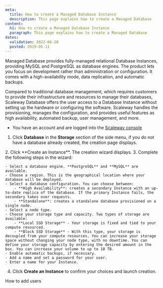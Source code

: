 ```yaml
---
meta:
  title: How to create a Managed Database Instance
  description: This page explains how to create a Managed Database
content:
  h1: How to create a Managed Database Instance
  paragraph: This page explains how to create a Managed Database
dates:
  validation: 2022-06-20
  posted: 2019-05-11
---
```


Managed Database provides fully-managed relational Database Instances, providing MySQL and PostgreSQL as database engines.
The product lets you focus on development rather than administration or configuration. It comes with a high-availability mode, data replication, and automatic backups.

Compared to traditional database management, which requires customers to provide their infrastructure and resources to manage their databases, Scaleway Database offers the user access to a Database Instance without setting up the hardware or configuring the software. Scaleway handles the provisioning, manages the configuration, and provides useful features as high availability, automated backup, user management, and more.

<Message type="requirement">

- You have an account and are logged into the [Scaleway console](https://console.scaleway.com)

</Message>

1. Click **Database** in the **Storage** section of the side menu, if you do not have a database already created, the creation page displays.
  <Lightbox src="scaleway-db-creation-page.webp" alt="" />
2. Click **Create an Instance**. The creation wizard displays.
3. Complete the following steps in the wizard:

    - Select a database engine. **PostgreSQL** and **MySQL** are available.
    - Choose a region. This is the geographical location where your database will be deployed.
    - Select a database configuration. You can choose between:
        - **High Availability**: creates a secondary Instance with an up-to-date replica of the database. If the primary Instance fails, the secondary takes over requests.
        - **Standalone**: creates a standalone database provisioned on a single node.
    - Select a node type.
    - Choose your storage type and capacity. Two types of storage are available:
        - **Local SSD Storage** - Your storage is fixed and tied to your compute resourced.
        - **Block SSD Storage** - With this type, your storage is decoupled from your compute resources. You can increase your storage space without changing your node type, with no downtime. You can define your storage capacity by entering the desired amount in the box. You can increase your volume to up to 10 TB.
    - Enable automatic backups, if necessary.
    - Add a name and set a password for your user.
    - Enter a name for your Instance.

4. Click **Create an Instance** to confirm your choices and launch creation.

<Navigation title="See Also">
  <NextButton to="/databases/databases-for-postgresql-and-mysql/how-to/add-users/">How to add users</NextButton>
</Navigation>
